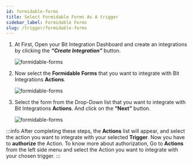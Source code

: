 ```yaml
---
id: formidable-forms
title: Select Formidable Forms As A trigger
sidebar_label: Formidable Forms
slug: /trigger/formidable-forms
---
```




1. At First, Open your Bit Integration Dashboard and create an integrations by clicking the **_“Create Integration”_** button.

   <Image src="trigger/formidable-forms/_create-integration" alt="formidable-forms"  w="1020" h="350"/>

2. Now select the **Formidable Forms** that you want to integrate with Bit Integrations **Actions**.

   <Image src="trigger/formidable-forms/_formidable-forms" alt="formidable-forms" w="1020" h="350"/>

3. Select the form from the Drop-Down list that you want to integrate with Bit Integrations **Actions**. And click on the **“Next”** button.

   <Image src="trigger/formidable-forms/_select-form" alt="formidable-forms" w="1020" h="350"/>

:::info
  After completing these steps, the **Actions** list will appear, and select the action you want to integrate with your selected **Trigger**. Now you have to **authorize** the Action. To know more about authorization, Go to **Actions** from the left side menu and select the Action you want to integrate with your chosen trigger.
:::

